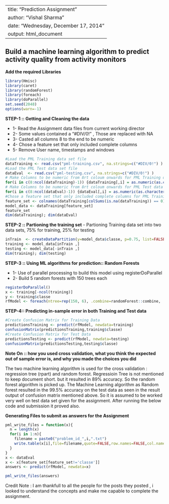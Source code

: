 ---
title: "Prediction Assignment"
author: "Vishal Sharma"
date: "Wednesday, December 17, 2014"
output: html_document
----------------------------

Build a machine learning algorithm to predict activity quality from activity monitors
-------------------------------------------------------------------------------------

**Add the required Libraries**

```r
library(Hmisc)
library(caret)
library(randomForest)
library(foreach)
library(doParallel)
set.seed(2048)
options(warn=-1)
```

**STEP-1 :: Getting and Cleaning the data**

- 1- Read the Assignment data files from current working director
- 2- Some values contained a "#DIV/0!" , Those are replaced with NA
- 3- Casted all columns 8 to the end to be numeric
- 4- Chose a feature set that only included complete columns
- 5- Remove User name, timestamps and windows


```r
#Load the PML Training data set file
dataTraining <- read.csv("pml-training.csv", na.strings=c("#DIV/0!") )
#Load the PML Test data set file
dataEval  <- read.csv("pml-testing.csv", na.strings=c("#DIV/0!") )
# Make Columns to be numeric from 8rt coloum onwards for PML Training data set file
for(i in c(8:ncol(dataTraining)-1)) {dataTraining[,i] = as.numeric(as.character(dataTraining[,i]))}
# Make Columns to be numeric from 8rt coloum onwards for PML Test data set file
for(i in c(8:ncol(dataEval)-1)) {dataEval[,i] = as.numeric(as.character(dataEval[,i]))}
#Chose a feature set that only included complete columns for PML Training data set file
feature_set <- colnames(dataTraining[colSums(is.na(dataTraining)) == 0])[-(1:7)]
model_data <- dataTraining[feature_set]
feature_set
dim(dataTraining); dim(dataEval)

```

**STEP-2 :: Partioning  the training set**
- Partioning Training data set into two data sets, 75% for training, 25% for testing

```r
inTrain  <- createDataPartition(y=model_data$classe, p=0.75, list=FALSE )
training <- model_data[inTrain ,]
testing <- model_data[-inTrain ,]
dim(training); dim(testing)
```
**STEP-3 :: Using ML algorithms for prediction:: Random Forests**

- 1- Use of parallel processing to build this model using registerDoParallel
- 2- Build 5 random forests with 150 trees each

```r
registerDoParallel()
x <- training[-ncol(training)]
y <- training$classe
rfModel <- foreach(ntree=rep(150, 6), .combine=randomForest::combine, .packages='randomForest') %dopar% {randomForest(x, y, ntree=ntree)                                                                                                        }
```

**STEP-4:: Predicting in-sample error in both Training and Test data**
```r
#Create Confusion Matrix for Training Data
predictionsTraining <- predict(rfModel, newdata=training)
confusionMatrix(predictionsTraining,training$classe)
#Create Confusion Matrix for Test Data
predictionsTesting <- predict(rfModel, newdata=testing)
confusionMatrix(predictionsTesting,testing$classe)
```
**Note On :: how you used cross validation, what you think the expected out of sample error is, and why you made the choices you did**

The two machine learning algorithm is used for the cross validation : regression tree (rpart) and random forest.
Regressioin Tree is not mentioned to keep document short. but it resulted in 89% accuracy. So 
the random forest algorithm is picked up.
The Machine Learning algorithm as Random forest resulted in the 99.5% accuracy on the test data as seen in the result output of confusion matrix mentioned above. So it is assumed to be worked very well on test data set given for the assignment. After running the below code and submission it proved also.


**Generating Files to submit as answers for the Assignment**
```r
pml_write_files = function(x){
  n = length(x)
  for(i in 1:n){
    filename = paste0("problem_id_",i,".txt")
    write.table(x[i],file=filename,quote=FALSE,row.names=FALSE,col.names=FALSE)
  }
}
x <- dataEval
x <- x[feature_set[feature_set!='classe']]
answers <- predict(rfModel, newdata=x)

pml_write_files(answers)
```
Credit Note : I am thankfull to all the people for the posts they posted ,  i looked to understand the concepts and make me capable to complete the assignment.


